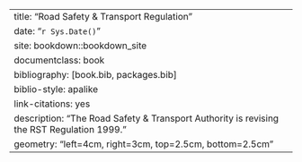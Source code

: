 --- 
title: "Road Safety & Transport Regulation"
date: "`r Sys.Date()`"
site: bookdown::bookdown_site
documentclass: book
bibliography: [book.bib, packages.bib]
biblio-style: apalike
link-citations: yes
description: "The Road Safety & Transport Authority is revising the RST Regulation 1999."
geometry: "left=4cm, right=3cm, top=2.5cm, bottom=2.5cm"
---